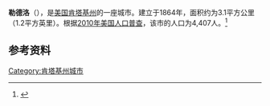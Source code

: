 {{Infobox City 
|name = 勒德洛
|official_name = Ludlow
|image_flag = 
|image_seal = 
|image_skyline = 
|image_map = KYMap-doton-Ludlow.PNG
|map_caption =
|subdivision_type = [[國家|國家]]
|subdivision_name = {{USA}}
|leader_title = 
|leader_name = 
|subdivision_type1 = [[美國行政區劃|州]]
|subdivision_name1 = [[肯塔基州|肯塔基州]]
|subdivision_type2 = [[肯塔基州行政区划|县]]
|subdivision_name2 = Kenton
|established_title = 正式立市
|established_date = 1864年
|area_total_km2 = 3.1
|population_as_of = 2010
|population_total = 4,407
|population_density = 
|timezone = 
|utc_offset = 
|timezone_DST = 
|utc_offset_DST = 
}}

'''勒德洛'''（{{lang-en|Ludlow}}），是[[美国|美国]][[肯塔基州|肯塔基州]]的一座城市。建立于1864年，面积约为3.1平方公里（1.2平方英里）。根据[[2010年美国人口普查|2010年美国人口普查]]，该市的人口为4,407人。<ref name=census>{{cite web |url = http://www.census.gov/prod/www/abs/decennial/ |title = Census of Population and Housing |publisher = U.S. Census Bureau |accessdate = November 18, 2011 |archive-url = https://web.archive.org/web/20060208103743/http://www.census.gov/prod/www/abs/decennial/ |archive-date = 2006-02-08 |dead-url = yes }}</ref>

== 参考资料 ==
{{reflist}}

{{normdaten}}
{{DEFAULTSORT:ludlow}}
[[Category:肯塔基州城市|Category:肯塔基州城市]]
{{Kentucky-stub}}
